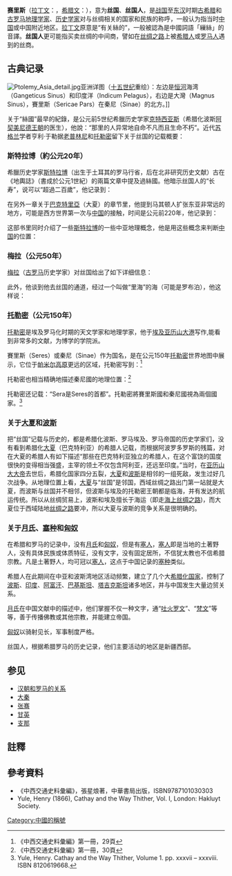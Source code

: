 {{about|古希腊、古罗马对中国的称谓|汽车品牌|賽力斯}}
{{refimprove|time=2017-07-10}}
{{中國的稱謂}}
'''赛里斯'''（[[拉丁文|拉丁文]]：{{lang|la|Serica、Seres、Sinica}}，[[希腊文|希腊文]]：{{lang|el|Σῆρες}}），意为'''丝国'''、'''丝国人'''，是[[战国|战国]]至[[东汉|东汉]]时期[[古希腊|古希腊]]和[[古罗马|古罗马]][[地理学家|地理学家]]、[[历史学家|历史学家]]对与丝绸相关的国家和民族的称呼，一般认为指当时[[中国|中国]]或中国附近地区。[[拉丁文|拉丁文]]{{lang|la|Sērēs}}原意是“有关絲的”，一般被認為是中國詞語「繅絲」的音譯。'''丝国人'''更可能指买卖丝绸的中间商，譬如在[[丝绸之路|丝绸之路]]上被[[希腊人|希腊人]]或[[羅馬公民|罗马人]]遇到的丝商。

==古典记录==
[[Image:Ptolemy_Asia_detail.jpg|thumb]]亚洲详图（[[十五世纪|十五世纪]]重绘）：左边是[[恒河|恒河]]海湾（Gangeticus Sinus）和印度洋（Indicum Pelagus），右边是大灣（Magnus Sinus），賽里斯（Sericae Pars）在秦尼（Sinae）的北方。]]

关于“絲國”最早的紀錄，是公元前5世纪希臘历史学家[[克特西亚斯|克特西亚斯]]（希腊化波斯[[阿契美尼德王朝|阿契美尼德王朝]]的医生），他說：“那里的人异常地自命不凡而且生命不朽”。近代[[苏格兰|苏格兰]]学者亨利·于勒据[[老普林尼|老普林尼]]和[[托勒密|托勒密]]留下关于丝国的记载概要：

{{quote |絲國的地域非常廣大，人口眾多，它的東面是海洋，是可以居住的世界的盡頭，它包含了[[巴克特里亞|巴克特里亞]]（[[大夏（中亞古國）|大夏]]）相鄰，西靠[[帕米爾高原|帕米爾高原]]它的居民是非常文明化的人，他們謙和，拘束，他們和鄰居和平相處，他們在近距離接觸時會害羞，但卻從不介意出讓他們的特產，這些特產裡生絲是最多的，也有絲織品、毛皮，鐵製品的品質一樣卓越。 —— 《東域紀程錄叢》，亨利·于勒}}

===斯特拉博（約公元20年）===
希臘历史学家[[斯特拉博|斯特拉博]]（出生于土耳其的罗马行省，后在北非研究历史文献）古在《地輿誌》（書成於公元1世紀）的兩篇文章中提及過絲國。他暗示丝国人的“长寿”，说可以“超過二百歲”，他记录到：

{{quote|[[歐奈西克瑞塔斯|歐奈西克瑞塔斯]]（[[亞歷山大大帝|亚历山大]]远征时期的海军领航员）...也赞赏了那个歌唱家国度，说他们的居民跟印度人差不多，有不朽的生命，他们甚至可以活到130岁（在其他作者中也有说200岁以上的），他们的脾气特好，身体健康，不过这个国家的出产极其丰盛！|《地輿誌》，[[斯特拉博|斯特拉博]]，XV, 1}}

在另外一章关于[[巴克特里亞|巴克特里亞]]（大夏）的章节里，他提到马其顿人扩张东亚非常远的地方，可能是西方世界第一次与[[中国|中国]]的接触，时间是公元前220年，他记录到：

{{quote|[[希腊人|希腊人]]在[[巴克特里亞|巴克特里亞]]引发了革命，这之后他们变得如此善于扩张他们的领土，[[亞歷山大大帝|亚历山大]]只占领了“巴克特里亞”和“印度”，但在[[德米特里一世|德米特里一世]]的时候，他本人又一路征服到最远端的海岸边，被称为Saraostus和Sigerdis的地方，其中很多国家是主动投降他的。总之，根据[[阿提米塔的阿波羅多羅斯|阿提米塔的阿波羅多羅斯]]的话“[[巴克特里亞|巴克特里亞]]只是“雅利安”（一些古波斯人的自称）的一部分，实际上他们的帝国甚至远至Seres（中国）和Phryni（弗林尼）。|《地輿誌》，[[斯特拉博|斯特拉博]]，引巴克特里亞人[[阿提米塔的阿波羅多羅斯|阿提米塔的阿波羅多羅斯]]（波斯[[安息|安息]]帝国时期较为严谨的历史学家），XI, XI, I}}

这部书里同时介绍了一些[[斯特拉博|斯特拉博]]的一些中亚地理概念，他是用这些概念来判断[[中国|中国]]的位置：

{{quote|因此，如果按照[[阿提米塔的阿波羅多羅斯|阿提米塔的阿波羅多羅斯]]的话：“[[巴比伦|巴比伦]]的赫卡尼亚省距离阿提米塔省是8000里”；从那（[[巴克特里亞|巴克特里亞]]）到波斯湾距离是二个8000里，也许少些，那么他说的中国应该和[[埃塞俄比亚|埃塞俄比亚]]（[[古埃及|古埃及]]以南所有土地）差不多远。|《地輿誌》，[[斯特拉博|斯特拉博]]，XI, XI, I}}

===梅拉（公元50年）===
[[梅拉|梅拉]]（[[古罗马|古罗马]]历史学家）对丝国给出了如下详细信息：

{{quote|在亚洲东边最远的是印度人，丝国人和[[塞迦|塞人]]，印度人和塞人人占据两头，丝国人则在中间。|《世界概述》，[[梅拉|梅拉]]，[http://dsr.nii.ac.jp/toyobunko/III-2-F-b-2/V-1/page/0169.html.ja I, 2]}}

此外，他谈到他去丝国的通道，经过一个叫做“里海”的海（可能是罗布泊），他这样说：

{{quote|这条路开始要经过一个巨大的拐弯，然后就开始向东方延伸。之后第一道关口是在一个海角附近，下雪的话就无法通行。过了这里会碰到野人部落——塞人中的食人族“塞种Sakas”，他们数量众多，所以这个地区没有正常人能居住；在看到一座非常高的山Thabis后，再经过一段很长的逐渐抬高的道路，丝国人在另外二族人中间出现了，他们以正直廉洁著称，也以放纵背后交易闻名，同时将他们的青铜容器放在沙漠某地，以暗示收取些费用。|《世界概述》，[[梅拉|梅拉]]，[http://dsr.nii.ac.jp/toyobunko/III-2-F-b-2/V-1/page/0169.html.ja III, 7]）}}

===[[托勒密|托勒密]]（公元150年）===
[[托勒密|托勒密]]是埃及罗马化时期的天文学家和地理学家，他于[[埃及|埃及]][[亚历山大港|亚历山大港]]写作,能看到非常多的文献，为博学的学院派。

賽里斯（Seres）或秦尼（Sinae）作为国名，是在公元150年[[托勒密|托勒密]]世界地图中展示，它位于[[帕米尔高原|帕米尔高原]]更远的区域，托勒密写到：<ref>《中西交通史料彙編》第一冊，29頁</ref>

{{quote|"The inhabited part of our earth is bounded on the east by the Unknown Land which lies along the region occupied by the easternmost nations of Asia Major, the Sinae and the nations of Serice" <br>「大地上，人類可居之地，極東為無名地與大亞細亞最東之秦尼國及賽里斯國為鄰。」|《地理学指南》，[[托勒密|托勒密]]，約公元150年}}
托勒密也相当精确地描述秦尼國的地理位置：<ref>《中西交通史料彙編》第一冊，30頁</ref>

{{quote|"The eastern extremity of the known earth is limited by the meridian drawn through the metropolis of the Sinae, at a distance from Alexandria of 119.5 degrees, reckoned upon the equator, or about eight equinoctial hours...."<br>「可知世界之極東，至秦尼國之都城而止。其經度距亞歷山大港為一百十九度，時辰相差約八小時。」|《地理学指南》，[[托勒密|托勒密]]，VII, 5}}

托勒密还记载：“Sera是Seres的首都”。托勒密將賽里斯國和秦尼國視為兩個國家。<ref>Yule, Henry. Cathay and the Way Thither, Volume 1. pp. xxxvii – xxxviii. ISBN 8120619668.</ref>

===关于[[大夏|大夏]]和[[波斯|波斯]]===
把“丝国”记载与历史的，都是希腊化波斯、罗马埃及、罗马帝国的历史学家们，没有看到希腊化[[大夏|大夏]]（巴克特利亚）的希腊人记载，而根据阿波罗多罗斯的残篇，对在大夏的希腊人有如下描述“那些在巴克特利亚独立的希腊人，在这个富饶的国度很快的变得相当强盛，主宰的领土不仅包含阿利亚，还远至印度。”当时，在[[亚历山大大帝|亚历山大大帝]]去世后，希腊化国家四分五裂，[[大夏|大夏]]和[[波斯|波斯]]是相邻的一组死敌，发生过好几次战争。从地理位置上看，[[大夏|大夏]]与“丝国”是邻国，西域丝绸之路出门第一站就是大夏，而波斯与丝国并不相邻，但波斯与埃及的托勒密王朝都是临海，并有发达的航运传统。所以从丝绸贸易上，波斯和埃及擅长于海运（即走[[海上丝绸之路|海上丝绸之路]])，而大夏位于西域陆地[[丝绸之路|丝绸之路]]要冲，所以大夏与波斯的竞争关系是很明确的。

===关于[[月氏|月氏]]、[[塞种|塞种]]和[[匈奴|匈奴]]===
在希腊和罗马的记录中，没有[[月氏|月氏]]和[[匈奴|匈奴]]，但是有[[塞人|塞人]]，[[塞人|塞人]]即是当地的土著野人，没有具体民族或体质特征，没有文字，没有固定居所，不信犹太教也不信希腊宗教。凡是土著野人，均可冠以[[塞人|塞人]]，这点于中国记录的[[塞种|塞种]]类似。

希腊人在此期间在中亚和波斯湾地区活动频繁，建立了几个大[[希腊化国家|希腊化国家]]，控制了[[波斯|波斯]]、[[印度|印度]]、[[阿富汗|阿富汗]]、[[巴基斯坦|巴基斯坦]]、[[塔吉克斯坦|塔吉克斯坦]]诸多地区，并与中国发生大量边贸关系。

[[月氏|月氏]]在中国文献中的描述中，他们掌握不仅一种文字，通“[[吐火罗文|吐火罗文]]”、“[[梵文|梵文]]”等等，善于传播佛教或其他宗教，并能建立帝国。

[[匈奴|匈奴]]以骑射见长，军事制度严格。

丝国人，根据希腊罗马的历史记录，他们主要活动的地区是新疆西部。

== 参见 ==
* [[汉朝和罗马的关系|汉朝和罗马的关系]]
* [[大秦|大秦]]
* [[张骞|张骞]]
* [[甘英|甘英]]
*[[支那|支那]]
== 註釋 ==
<references/>
== 參考資料 ==
*《中西交通史料彙編》，張星烺著，中華書局出版，ISBN9787101030303 
*Yule, Henry (1866), Cathay and the Way Thither, Vol. I, London: Hakluyt Society.
[[Category:中國的稱號|Category:中國的稱號]]
